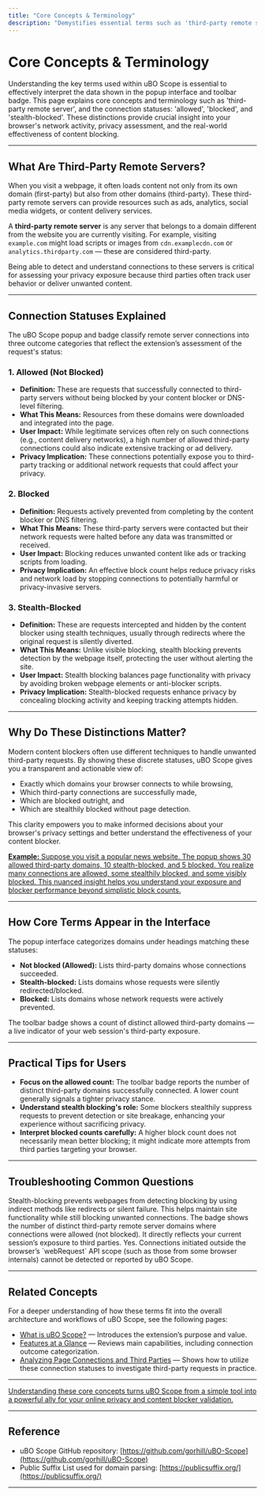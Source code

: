 ```yaml
---
title: "Core Concepts & Terminology"
description: "Demystifies essential terms such as 'third-party remote server', 'allowed', 'blocked', and 'stealth' requests, as shown in the popup interface and badge. Explains what each status means for end-users and privacy assessment, and why these distinctions matter."
---
```


# Core Concepts & Terminology

Understanding the key terms used within uBO Scope is essential to effectively interpret the data shown in the popup interface and toolbar badge. This page explains core concepts and terminology such as 'third-party remote server', and the connection statuses: 'allowed', 'blocked', and 'stealth-blocked'. These distinctions provide crucial insight into your browser's network activity, privacy assessment, and the real-world effectiveness of content blocking.

---

## What Are Third-Party Remote Servers?

When you visit a webpage, it often loads content not only from its own domain (first-party) but also from other domains (third-party). These third-party remote servers can provide resources such as ads, analytics, social media widgets, or content delivery services.

A **third-party remote server** is any server that belongs to a domain different from the website you are currently visiting. For example, visiting `example.com` might load scripts or images from `cdn.examplecdn.com` or `analytics.thirdparty.com` — these are considered third-party.

Being able to detect and understand connections to these servers is critical for assessing your privacy exposure because third parties often track user behavior or deliver unwanted content.

---

## Connection Statuses Explained

The uBO Scope popup and badge classify remote server connections into three outcome categories that reflect the extension’s assessment of the request's status:

### 1. Allowed (Not Blocked)

- **Definition:** These are requests that successfully connected to third-party servers without being blocked by your content blocker or DNS-level filtering.
- **What This Means:** Resources from these domains were downloaded and integrated into the page.
- **User Impact:** While legitimate services often rely on such connections (e.g., content delivery networks), a high number of allowed third-party connections could also indicate extensive tracking or ad delivery.
- **Privacy Implication:** These connections potentially expose you to third-party tracking or additional network requests that could affect your privacy.

### 2. Blocked

- **Definition:** Requests actively prevented from completing by the content blocker or DNS filtering.
- **What This Means:** These third-party servers were contacted but their network requests were halted before any data was transmitted or received.
- **User Impact:** Blocking reduces unwanted content like ads or tracking scripts from loading.
- **Privacy Implication:** An effective block count helps reduce privacy risks and network load by stopping connections to potentially harmful or privacy-invasive servers.

### 3. Stealth-Blocked

- **Definition:** These are requests intercepted and hidden by the content blocker using stealth techniques, usually through redirects where the original request is silently diverted.
- **What This Means:** Unlike visible blocking, stealth blocking prevents detection by the webpage itself, protecting the user without alerting the site.
- **User Impact:** Stealth blocking balances page functionality with privacy by avoiding broken webpage elements or anti-blocker scripts.
- **Privacy Implication:** Stealth-blocked requests enhance privacy by concealing blocking activity and keeping tracking attempts hidden.

---

## Why Do These Distinctions Matter?

Modern content blockers often use different techniques to handle unwanted third-party requests. By showing these discrete statuses, uBO Scope gives you a transparent and actionable view of:

- Exactly which domains your browser connects to while browsing,
- Which third-party connections are successfully made,
- Which are blocked outright, and
- Which are stealthily blocked without page detection.

This clarity empowers you to make informed decisions about your browser's privacy settings and better understand the effectiveness of your content blocker.

<u>**Example:** Suppose you visit a popular news website. The popup shows 30 allowed third-party domains, 10 stealth-blocked, and 5 blocked. You realize many connections are allowed, some stealthily blocked, and some visibly blocked. This nuanced insight helps you understand your exposure and blocker performance beyond simplistic block counts.</u>

---

## How Core Terms Appear in the Interface

The popup interface categorizes domains under headings matching these statuses:

- **Not blocked (Allowed):** Lists third-party domains whose connections succeeded.
- **Stealth-blocked:** Lists domains whose requests were silently redirected/blocked.
- **Blocked:** Lists domains whose network requests were actively prevented.

The toolbar badge shows a count of distinct allowed third-party domains — a live indicator of your web session's third-party exposure.

---

## Practical Tips for Users

- **Focus on the allowed count:** The toolbar badge reports the number of distinct third-party domains successfully connected. A lower count generally signals a tighter privacy stance.
- **Understand stealth blocking's role:** Some blockers stealthily suppress requests to prevent detection or site breakage, enhancing your experience without sacrificing privacy.
- **Interpret blocked counts carefully:** A higher block count does not necessarily mean better blocking; it might indicate more attempts from third parties targeting your browser.

---

## Troubleshooting Common Questions

<AccordionGroup title="Frequently Asked Questions">
<Accordion title="Why might some third-party requests be marked as stealth-blocked?">
Stealth-blocking prevents webpages from detecting blocking by using indirect methods like redirects or silent failure. This helps maintain site functionality while still blocking unwanted connections.
</Accordion>
<Accordion title="What does the badge count exactly represent?">
The badge shows the number of distinct third-party remote server domains where connections were allowed (not blocked). It directly reflects your current session’s exposure to third parties.
</Accordion>
<Accordion title="Can some connections be missed or unreported?">
Yes. Connections initiated outside the browser’s `webRequest` API scope (such as those from some browser internals) cannot be detected or reported by uBO Scope.
</Accordion>
</AccordionGroup>

---

## Related Concepts

For a deeper understanding of how these terms fit into the overall architecture and workflows of uBO Scope, see the following pages:

- [What is uBO Scope?](/overview/product-introduction-and-value/what-is-ubo-scope) — Introduces the extension’s purpose and value.
- [Features at a Glance](/overview/product-introduction-and-value/feature-overview) — Reviews main capabilities, including connection outcome categorization.
- [Analyzing Page Connections and Third Parties](/guides/main-workflows/analyze-connections) — Shows how to utilize these connection statuses to investigate third-party requests in practice.

---

<u>Understanding these core concepts turns uBO Scope from a simple tool into a powerful ally for your online privacy and content blocker validation.</u>

---

## Reference

- uBO Scope GitHub repository: [https://github.com/gorhill/uBO-Scope](https://github.com/gorhill/uBO-Scope)
- Public Suffix List used for domain parsing: [https://publicsuffix.org/](https://publicsuffix.org/)

---